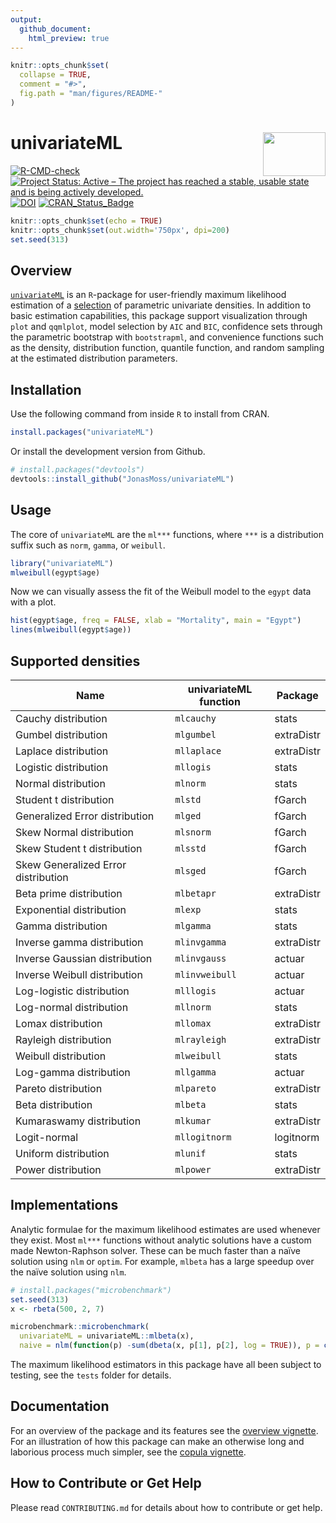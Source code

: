 ```yaml
---
output:
  github_document:
    html_preview: true
---
```


<!-- README.md is generated from README.Rmd. Please edit that file -->

```r
knitr::opts_chunk$set(
  collapse = TRUE,
  comment = "#>",
  fig.path = "man/figures/README-"
)
```

# univariateML <img src="man/figures/logo.png" align="right" width="100" height="70" />
[![R-CMD-check](https://github.com/JonasMoss/univariateML/workflows/R-CMD-check/badge.svg)](https://github.com/JonasMoss/univariateML/actions)
[![Project Status: Active – The project has reached a stable, usable state and is being actively developed.](https://www.repostatus.org/badges/latest/active.svg)](https://www.repostatus.org/#active)
[![DOI](https://joss.theoj.org/papers/10.21105/joss.01863/status.svg)](https://doi.org/10.21105/joss.01863)
[![CRAN_Status_Badge](https://www.r-pkg.org/badges/version/univariateML)](https://cran.r-project.org/package=univariateML)

```r
knitr::opts_chunk$set(echo = TRUE)
knitr::opts_chunk$set(out.width='750px', dpi=200)
set.seed(313)
```

## Overview
[`univariateML`](https://univariateml.netlify.app/index.html) is an `R`-package for
user-friendly maximum likelihood estimation of a
[selection](https://univariateml.netlify.app/articles/distributions.html) of parametric univariate densities. In addition to basic estimation capabilities,
this package support visualization through `plot` and `qqmlplot`, model selection
by `AIC` and `BIC`, confidence sets through the parametric bootstrap with
`bootstrapml`, and convenience functions such as the density, distribution 
function, quantile function, and random sampling at the estimated distribution
parameters.

## Installation
Use the following command from inside `R` to install from CRAN.
```r
install.packages("univariateML")
```

Or install the development version from Github.
```r
# install.packages("devtools")
devtools::install_github("JonasMoss/univariateML")
```

## Usage

The core of `univariateML` are the `ml***` functions, where `***` is a 
distribution suffix such as `norm`, `gamma`, or `weibull`.

```R
library("univariateML")
mlweibull(egypt$age)
```

Now we can visually assess the fit of the Weibull model to the `egypt` data with
a plot.

```R
hist(egypt$age, freq = FALSE, xlab = "Mortality", main = "Egypt")
lines(mlweibull(egypt$age))
```

## Supported densities

| Name                                | univariateML function  | Package    | 
| ----------------------------------- | ---------------------- | ---------- | 
| Cauchy distribution                 | `mlcauchy`             | stats      | 
| Gumbel distribution                 | `mlgumbel`             | extraDistr | 
| Laplace distribution                | `mllaplace`            | extraDistr | 
| Logistic distribution               | `mllogis`              | stats      | 
| Normal distribution                 | `mlnorm`               | stats      | 
| Student t distribution              | `mlstd`                | fGarch     | 
| Generalized Error distribution      | `mlged`                | fGarch     | 
| Skew Normal distribution            | `mlsnorm`              | fGarch     | 
| Skew Student t distribution         | `mlsstd`               | fGarch     | 
| Skew Generalized Error distribution | `mlsged`               | fGarch     | 
| Beta prime distribution             | `mlbetapr`             | extraDistr |
| Exponential distribution            | `mlexp`                | stats      | 
| Gamma distribution                  | `mlgamma`              | stats      | 
| Inverse gamma distribution          | `mlinvgamma`           | extraDistr |
| Inverse Gaussian distribution       | `mlinvgauss`           | actuar     |
| Inverse Weibull distribution        | `mlinvweibull`         | actuar     |
| Log-logistic distribution           | `mlllogis`             | actuar     |
| Log-normal distribution             | `mllnorm`              | stats      |
| Lomax distribution                  | `mllomax`              | extraDistr | 
| Rayleigh distribution               | `mlrayleigh`           | extraDistr | 
| Weibull distribution                | `mlweibull`            | stats      |
| Log-gamma distribution              | `mllgamma`             | actuar     |
| Pareto distribution                 | `mlpareto`             | extraDistr |
| Beta distribution                   | `mlbeta`               | stats      |
| Kumaraswamy distribution            | `mlkumar`              | extraDistr |
| Logit-normal                        | `mllogitnorm`          | logitnorm  |
| Uniform distribution                | `mlunif`               | stats      |
| Power distribution                  | `mlpower`              | extraDistr |

## Implementations

Analytic formulae for the maximum likelihood estimates are used whenever
they exist. Most `ml***` functions without analytic solutions have a custom made
Newton-Raphson solver. These can be much faster than a naïve solution using 
`nlm` or `optim`. For example, `mlbeta` has a large speedup over the naïve
solution using `nlm`.

```R
# install.packages("microbenchmark")
set.seed(313)
x <- rbeta(500, 2, 7)

microbenchmark::microbenchmark(
  univariateML = univariateML::mlbeta(x),
  naive = nlm(function(p) -sum(dbeta(x, p[1], p[2], log = TRUE)), p = c(1, 1)))

```

The maximum likelihood estimators in this package have all been subject to
testing, see the `tests` folder for details. 

## Documentation
For an overview of the package and its features see the 
[overview vignette](https://univariateml.netlify.app/articles/overview.html). 
For an illustration of how this package can make an otherwise long and 
laborious process much simpler, see the [copula vignette](https://univariateml.netlify.app/articles/copula.html).

## How to Contribute or Get Help

Please read `CONTRIBUTING.md` for details about how to contribute or get help.

